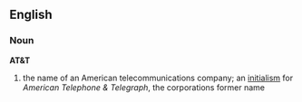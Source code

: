 ==English==
{{wikipedia}}
=== Noun ===
'''AT&T'''
#the name of an American telecommunications company; an [[initialism]] for ''American Telephone & Telegraph'', the corporations former name